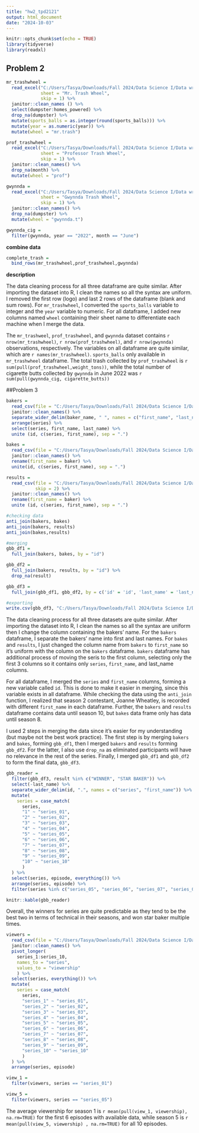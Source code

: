 ```yaml
---
title: "hw2_tpd2121"
output: html_document
date: "2024-10-03"
---
```


```r
knitr::opts_chunk$set(echo = TRUE)
library(tidyverse)
library(readxl)
```

## Problem 2

```r
mr_trashwheel = 
  read_excel("C:/Users/Tasya/Downloads/Fall 2024/Data Science I/Data wrangling/data/202409_TrashWheel_Collection_ Data.xlsx", 
             sheet = "Mr. Trash Wheel", 
             skip = 1) %>% 
  janitor::clean_names () %>% 
  select(dumpster:homes_powered) %>% 
  drop_na(dumpster) %>% 
  mutate(sports_balls = as.integer(round(sports_balls))) %>% 
  mutate(year = as.numeric(year)) %>% 
  mutate(wheel = "mr.trash")
```

```r
prof_trashwheel = 
  read_excel("C:/Users/Tasya/Downloads/Fall 2024/Data Science I/Data wrangling/data/202409_TrashWheel_Collection_ Data.xlsx",
             sheet = "Professor Trash Wheel",
             skip = 1) %>% 
  janitor::clean_names() %>% 
  drop_na(month) %>% 
  mutate(wheel = "prof")
```

```r
gwynnda = 
  read_excel("C:/Users/Tasya/Downloads/Fall 2024/Data Science I/Data wrangling/data/202409_TrashWheel_Collection_ Data.xlsx",
             sheet = "Gwynnda Trash Wheel",
             skip = 1) %>% 
  janitor::clean_names() %>% 
  drop_na(dumpster) %>% 
  mutate(wheel = "gwynnda.t")

gwynnda_cig = 
  filter(gwynnda, year == "2022", month == "June")
```

**combine data**
```r
complete_trash = 
  bind_rows(mr_trashwheel,prof_trashwheel,gwynnda)
```

**description**

The data cleaning process for all three dataframe are quite similar. After importing the dataset into R, I clean the names so all the syntax are uniform. I removed the first row (logo) and last 2 rows of the dataframe (blank and sum rows). For `mr_trashwheel`, I converted the `sports_balls` variable to integer and the `year` variable to numeric. For all dataframe, I added new columns named `wheel` containing their sheet name to differentiate each machine when I merge the data. 

The `mr_trashweel`, `prof_trashwheel`, and `gwynnda` dataset contains `r nrow(mr_trashwheel)`, `r nrow(prof_trashwheel)`, and `r nrow(gwynnda)` observations, respectively. The variables on all dataframe are quite similar, which are `r names(mr_trashwheel)`. `sports_balls` only available in `mr_trashwheel` dataframe. The total trash collected by `prof_trashwheel` is `r sum(pull(prof_trashwheel,weight_tons))`, while the total number of cigarette butts collected by `gwynnda` in June 2022 was `r sum(pull(gwynnda_cig, cigarette_butts))`

##Problem 3

```r
bakers = 
  read_csv(file = "C:/Users/Tasya/Downloads/Fall 2024/Data Science I/Data wrangling/data/bakers.csv") %>% 
  janitor::clean_names() %>% 
  separate_wider_delim(baker_name, " ", names = c("first_name", "last_name")) %>% 
  arrange(series) %>% 
  select(series, first_name, last_name) %>% 
  unite (id, c(series, first_name), sep = ".")

bakes = 
  read_csv(file = "C:/Users/Tasya/Downloads/Fall 2024/Data Science I/Data wrangling/data/bakes.csv") %>% 
  janitor::clean_names() %>% 
  rename(first_name = baker) %>% 
  unite(id, c(series, first_name), sep = ".")

results = 
  read_csv(file = "C:/Users/Tasya/Downloads/Fall 2024/Data Science I/Data wrangling/data/results.csv",
           skip = 2) %>% 
  janitor::clean_names() %>% 
  rename(first_name = baker) %>% 
  unite (id, c(series, first_name), sep = ".")

#checking data
anti_join(bakers, bakes)
anti_join(bakers, results)
anti_join(bakes,results)

#merging
gbb_df1 = 
  full_join(bakers, bakes, by = "id")

gbb_df2 = 
  full_join(bakers, results, by = "id") %>% 
  drop_na(result)

gbb_df3 = 
  full_join(gbb_df1, gbb_df2, by = c('id' = 'id', 'last_name' = 'last_name', 'episode' = 'episode'))

#exporting
write.csv(gbb_df3, "C:/Users/Tasya/Downloads/Fall 2024/Data Science I/Data wrangling/data/gbb_df3.csv")
```

The data cleaning process for all three datasets are quite similar. After importing the dataset into R, I clean the names so all the syntax are uniform then I change the column containing the bakers' name. For the `bakers` dataframe, I separate the bakers' name into first and last names. For `bakes` and `results`, I just changed the column name from `bakers` to `first_name` so it's uniform with the column on the `bakers` dataframe. `bakers` dataframe has additional process of moving the seris to the first column, selecting only the first 3 columns so it contains only `series`, `first_name`, and last_name columns.

For all dataframe, I merged the `series` and `first_name` columns, forming a new variable called `id`. This is done to make it easier in merging, since this variable exists in all dataframe. While checking the data using the `anti_join` function, I realized that season 2 contestant, Joanne Wheatley, is recorded with different `first_name` in each dataframe. Further, the `bakers` and `results` dataframe contains data until season 10, but `bakes` data frame only has data until season 8. 

I used 2 steps in merging the data since it's easier for my understanding (but maybe not the best work practice). The first step is by merging `bakers` and `bakes`, forming `gbb_df1`, then I merged `bakers` and `results` forming `gbb_df2`. For the latter, I also use `drop_na` as eliminated participants will have no relevance in the rest of the series. Finally, I merged `gbb_df1` and `gbb_df2` to form the final data, `gbb_df3`. 

```r
gbb_reader = 
  filter(gbb_df3, result %in% c("WINNER", "STAR BAKER")) %>% 
  select(-last_name) %>% 
  separate_wider_delim(id, ".", names = c("series", "first_name")) %>% 
  mutate(
    series = case_match(
      series, 
      "1" ~ "series_01",
      "2" ~ "series_02",
      "3" ~ "series_03",
      "4" ~ "series_04",
      "5" ~ "series_05",
      "6" ~ "series_06",
      "7" ~ "series_07",
      "8" ~ "series_08",
      "9" ~ "series_09",
      "10" ~ "series_10"
      )
  ) %>% 
  select(series, episode, everything()) %>% 
  arrange(series, episode) %>% 
  filter(series %in% c("series_05", "series_06", "series_07", "series_08", "series_09", "series_10")) %>% 

knitr::kable(gbb_reader)
```

Overall, the winners for series are quite predictable as they tend to be the best two in terms of technical in their seasons, and won star baker multiple times. 

```r
viewers = 
  read_csv(file = "C:/Users/Tasya/Downloads/Fall 2024/Data Science I/Data wrangling/data/viewers.csv") %>% 
  janitor::clean_names() %>% 
  pivot_longer(
    series_1:series_10,
    names_to = "series",
    values_to = "viewership"
    ) %>% 
  select(series, everything()) %>% 
  mutate(
    series = case_match(
      series, 
      "series_1" ~ "series_01",
      "series_2" ~ "series_02",
      "series_3" ~ "series_03",
      "series_4" ~ "series_04",
      "series_5" ~ "series_05",
      "series_6" ~ "series_06",
      "series_7" ~ "series_07",
      "series_8" ~ "series_08",
      "series_9" ~ "series_09",
      "series_10" ~ "series_10"
      )
  ) %>% 
  arrange(series, episode)

view_1 = 
  filter(viewers, series == "series_01")

view_5 = 
  filter(viewers, series == "series_05")
```

The average viewership for season 1 is `r mean(pull(view_1, viewership), na.rm=TRUE)` for the first 6 episodes with available data, while season 5 is `r mean(pull(view_5, viewership) , na.rm=TRUE)` for all 10 episodes.